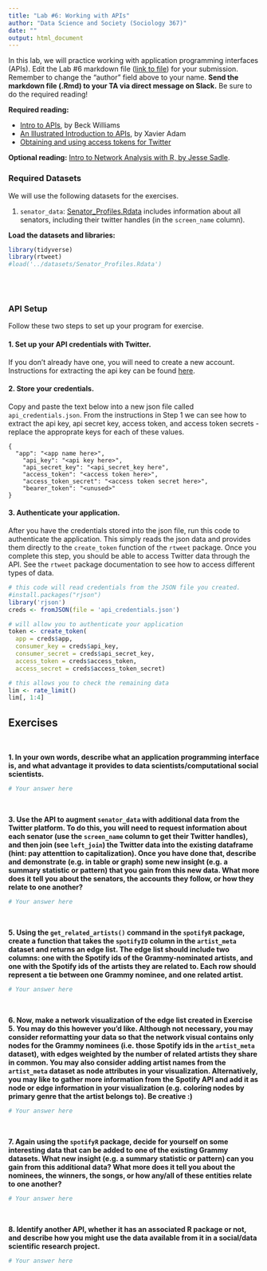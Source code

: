 ```yaml
---
title: "Lab #6: Working with APIs"
author: "Data Science and Society (Sociology 367)"
date: ""
output: html_document
---
```



In this lab, we will practice working with application programming interfaces (APIs). Edit the Lab #6 markdown file ([link to file](https://github.com/dssoc/dssoc.github.io/raw/master/assignments/Lab_6.Rmd)) for your submission. Remember to change the "author" field above to your name. **Send the markdown file (.Rmd) to your TA via direct message on Slack.** Be sure to do the required reading!

**Required reading:** 

* [Intro to APIs](https://medium.com/@rwilliams_bv/apis-d389aa68104f), by Beck Williams
* [An Illustrated Introduction to APIs](https://medium.com/epfl-extension-school/an-illustrated-introduction-to-apis-10f8000313b9), by Xavier Adam
* [Obtaining and using access tokens for Twitter](https://cran.r-project.org/web/packages/rtweet/vignettes/auth.html)

**Optional reading:** [Intro to Network Analysis with R, by Jesse Sadle](https://www.jessesadler.com/post/network-analysis-with-r/).



### Required Datasets

We will use the following datasets for the exercises.

(1) `senator_data`: [Senator_Profiles.Rdata](https://github.com/dssoc/dssoc.github.io/raw/master/datasets/Senator_Profiles.Rdata) includes information about all senators, including their twitter handles (in the `screen_name` column).


**Load the datasets and libraries:**
```r
library(tidyverse)
library(rtweet)
#load('../datasets/Senator_Profiles.Rdata')
```
<br/><br/>


### API Setup

Follow these two steps to set up your program for exercise.

#### 1. Set up your API credentials with Twitter. 
If you don't already have one, you will need to create a new account. Instructions for extracting the api key can be found [here](https://cran.r-project.org/web/packages/rtweet/vignettes/auth.html).

#### 2. Store your credentials.
Copy and paste the text below into a new json file called `api_credentials.json`. From the instructions in Step 1 we can see how to extract the api key, api secret key, access token, and access token secrets - replace the approprate keys for each of these values.

```
{
  "app": "<app name here>",
	"api_key": "<api key here>",
	"api_secret_key": "<api_secret_key here",
	"access_token": "<access token here>",
	"access_token_secret": "<access token secret here>",
	"bearer_token": "<unused>"
}
```

#### 3. Authenticate your application.

After you have the credentials stored into the json file, run this code to authenticate the application. This simply reads the json data and provides them directly to the `create_token` function of the `rtweet` package. Once you complete this step, you should be able to access Twitter data through the API. See the `rtweet` package documentation to see how to access different types of data.

```r

# this code will read credentials from the JSON file you created.
#install.packages("rjson")
library('rjson')
creds <- fromJSON(file = 'api_credentials.json')

# will allow you to authenticate your application
token <- create_token(
  app = creds$app,
  consumer_key = creds$api_key,
  consumer_secret = creds$api_secret_key,
  access_token = creds$access_token,
  access_secret = creds$access_token_secret)

# this allows you to check the remaining data
lim <- rate_limit()
lim[, 1:4]

```



## Exercises
<br/>

**1. In your own words, describe what an application programming interface is, and what advantage it provides to data scientists/computational social scientists.**

```r
# Your answer here
```
<br/>


**3. Use the API to augment `senator_data` with additional data from the Twitter platform. To do this, you will need to request information about each senator (use the `screen_name` column to get their Twitter handles), and then join (see `left_join`) the Twitter data into the existing dataframe (hint: pay attenttion to capitalization). Once you have done that, describe and demonstrate (e.g. in table or graph) some new insight (e.g. a summary statistic or pattern) that you gain from this new data. What more does it tell you about the senators, the accounts they follow, or how they relate to one another?**
```r
# Your answer here
```
<br/>


**5. Using the `get_related_artists()` command in the `spotifyR` package, create a function that takes the `spotifyID` column in the `artist_meta` dataset and returns an edge list. The edge list should include two columns: one with the Spotify ids of the Grammy-nominated artists, and one with the Spotify ids of the artists they are related to. Each row should represent a tie between one Grammy nominee, and one related artist.**
```r
# Your answer here
```
<br/>

**6. Now, make a network visualization of the edge list created in Exercise 5. You may do this however you'd like. Although not necessary, you may consider reformatting your data so that the network visual contains only nodes for the Grammy nominees (i.e. those Spotify ids in the `artist_meta` dataset), with edges weighted by the number of related artists they share in common. You may also consider adding artist names from the `artist_meta` dataset as node attributes in your visualization. Alternatively, you may like to gather more information from the Spotify API and add it as node or edge information in your visualization (e.g. coloring nodes by primary genre that the artist belongs to). Be creative :)**
```r
# Your answer here
```
<br/>


**7. Again using the `spotifyR` package, decide for yourself on some interesting data that can be added to one of the existing Grammy datasets. What new insight (e.g. a summary statistic or pattern) can you gain from this additional data? What more does it tell you about the nominees, the winners, the songs, or how any/all of these entities relate to one another?**
```r
# Your answer here
```
<br/>

**8. Identify another API, whether it has an associated R package or not, and describe how you might use the data available from it in a social/data scientific research project.**
```r
# Your answer here
```

